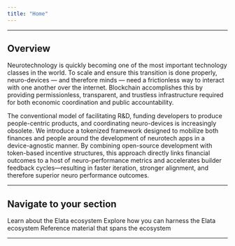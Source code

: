 ```yaml
---
title: "Home"
---
```


---

## Overview

Neurotechnology is quickly becoming one of the most important technology classes in the world. To scale and ensure this transition is done properly, neuro-devices — and therefore minds — need a frictionless way to interact with one another over the internet. Blockchain accomplishes this by providing permissionless, transparent, and trustless infrastructure required for both economic coordination and public accountability.

The conventional model of facilitating R&D, funding developers to produce people-centric products, and coordinating neuro-devices is increasingly obsolete. We introduce a tokenized framework designed to mobilize both finances and people around the development of neurotech apps in a device-agnostic manner. By combining open-source development with token-based incentive structures, this approach directly links financial outcomes to a host of neuro-performance metrics and accelerates builder feedback cycles—resulting in faster iteration, stronger alignment, and therefore superior neuro performance outcomes.

---

## Navigate to your section

<CardGroup cols={3}>
  <Card title="Learn" img="/images/learn-section-homepage-light.png">
    Learn about the Elata ecosystem
  </Card>
  <Card title="Ecosystem" img="/images/ecosystem-section-homepage-light.png">
    Explore how you can harness the Elata ecosystem
  </Card>
  <Card title="Resources" img="/images/resources-section-homepage-light.png">
    Reference material that spans the ecosystem
  </Card>
</CardGroup>

---